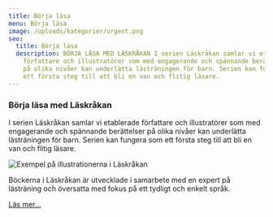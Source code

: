 ```yaml
---
title: Börja läsa
menu: Börja läsa
image: /uploads/kategorier/urgent.png
seo:
  title: Börja läsa
  description: BÖRJA LÄSA MED LÄSKRÅKAN I serien Läskråkan samlar vi etablerade
    författare och illustratörer som med engagerande och spännande berättelser
    på olika nivåer kan underlätta lästräningen för barn. Serien kan fungera som
    ett första steg till att bli en van och flitig läsare.
---
```


### Börja läsa med Läskråkan

I serien Läskråkan samlar vi etablerade författare och illustratörer som med engagerande och spännande berättelser på olika nivåer kan underlätta lästräningen för barn. Serien kan fungera som ett första steg till att bli en van och flitig läsare.

![Exempel på illustrationerna i Läskråkan](/uploads/kategorier/uppslag_Svalan_s18-19.jpg 'Uppslag ur Läskråkan')

Böckerna i Läskråkan är utvecklade i samarbete med en expert på lästräning och översatta med fokus på ett tydligt och enkelt språk.

[Läs mer...]()
